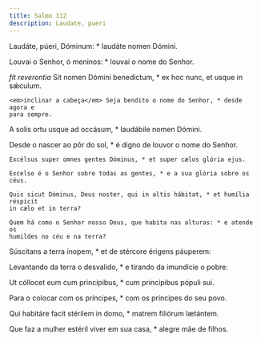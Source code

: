 ```yaml
---
title: Salmo 112
description: Laudate, pueri
---
```


<div class="side-by-side not-content">

Laudáte, púeri, Dóminum: * laudáte nomen Dómini.

Louvai o Senhor, ó meninos: * louvai o nome do Senhor.

  <span>
    <em>fit reverentia</em> Sit nomen Dómini benedíctum, * ex hoc nunc, et usque
    in sǽculum.

    <em>inclinar a cabeça</em> Seja bendito o nome do Senhor, * desde agora e
    para sempre.
  </span>

A solis ortu usque ad occásum, * laudábile nomen Dómini.

  <span>
    Desde o nascer ao pôr do sol, * é digno de louvor o nome do Senhor.

    Excélsus super omnes gentes Dóminus, * et super cælos glória ejus.

    Excelso é o Senhor sobre todas as gentes, * e a sua glória sobre os céus.

    Quis sicut Dóminus, Deus noster, qui in altis hábitat, * et humília réspicit
    in cælo et in terra?

    Quem há como o Senhor nosso Deus, que habita nas alturas: * e atende os
    humildes no céu e na terra?
  </span>

Súscitans a terra ínopem, * et de stércore érigens páuperem:

  <span>
    Levantando da terra o desvalido, * e tirando da imundície o pobre:
  </span>

Ut cóllocet eum cum princípibus, * cum princípibus pópuli sui.

Para o colocar com os príncipes, * com os príncipes do seu povo.

Qui habitáre facit stérilem in domo, * matrem filiórum lætántem.

  <span>
    Que faz a mulher estéril viver em sua casa, * alegre mãe de filhos.

</div>
